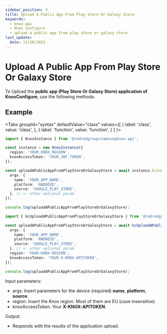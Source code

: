 ```yaml
---
sidebar_position: 3
title: Upload A Public App From Play Store Or Galaxy Store
keywords:
  - knox-api
  - Knox Configure
  - upload a public app from play store or galaxy store
last_update:
  date: 11/26/2023
---
```



# Upload A Public App From Play Store Or Galaxy Store

To Upload the **public app (Play Store Or Galaxy Store) application of KnoxConfigure**, use the following methods.

## Example

<Tabs
  groupId="syntax"
  defaultValue="class"
  values={[
    { label: 'class', value: 'class', },
    { label: 'function', value: 'function', }
  ]
}>
<TabItem value="class">

```ts
import { KnoxInstance } from '@redredgroup/samsungknox-api';

const instance = new KnoxInstance({
  region: 'YOUR_KNOX_REGION',
  knoxAccessToken: 'YOUR_JWT_TOKEN',
});

const uploadAPublicAppFromPlayStoreOrGalaxyStore = await instance.kcContentManagementApplication.uploadAPublicAppFromPlayStoreOrGalaxyStore({
  args: {
    name: 'YOUR_APP_NAME',
    platform: 'ANDROID',
    source: 'GOOGLE_PLAY_STORE',
  }, // <- other optional param
});

console.log(uploadAPublicAppFromPlayStoreOrGalaxyStore);
```

</TabItem>

<TabItem value="function">

```ts
import { kcUploadAPublicAppFromPlayStoreOrGalaxyStore } from '@redredgroup/samsungknox-api';

const uploadAPublicAppFromPlayStoreOrGalaxyStore = await kcUploadAPublicAppFromPlayStoreOrGalaxyStore({
  args: {
    name: 'YOUR_APP_NAME',
    platform: 'ANDROID',
    source: 'GOOGLE_PLAY_STORE',
  }, // <- other optional param
  region: 'YOUR-KNOX-REGION',
  knoxAccessToken: 'YOUR-X-KNOX-APITOKEN',
});

console.log(uploadAPublicAppFromPlayStoreOrGalaxyStore);
```

</TabItem>
</Tabs>

Input parameters:

- args: Insert parameters for the device (required) **name**, **platform**, **source**.
- region: Insert the Knox region. Most of them are EU (case insensitive)
- knoxAccessToken: Your **X-KNOX-APITOKEN**.

Output:

- Responds with the results of the application upload.
